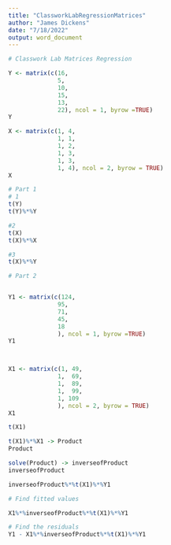 ```yaml
---
title: "ClassworkLabRegressionMatrices"
author: "James Dickens"
date: "7/18/2022"
output: word_document
---
```


```r

# Classwork Lab Matrices Regression

Y <- matrix(c(16,
              5,
              10,
              15,
              13,
              22), ncol = 1, byrow =TRUE)
Y

X <- matrix(c(1, 4,
              1, 1,
              1, 2,
              1, 3,
              1, 3,
              1, 4), ncol = 2, byrow = TRUE)
X

# Part 1
# 1
t(Y)
t(Y)%*%Y

#2
t(X)
t(X)%*%X

#3
t(X)%*%Y

# Part 2


Y1 <- matrix(c(124,
              95,
              71,
              45,
              18
              ), ncol = 1, byrow =TRUE)
Y1



X1 <- matrix(c(1, 49,
              1,  69,
              1,  89,
              1,  99,
              1, 109
              ), ncol = 2, byrow = TRUE)
X1

t(X1)

t(X1)%*%X1 -> Product
Product

solve(Product) -> inverseofProduct
inverseofProduct

inverseofProduct%*%t(X1)%*%Y1

# Find fitted values

X1%*%inverseofProduct%*%t(X1)%*%Y1

# Find the residuals
Y1 - X1%*%inverseofProduct%*%t(X1)%*%Y1






```
